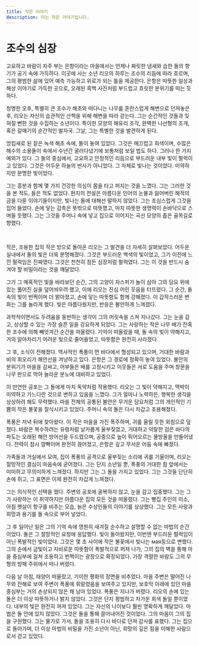 ```yaml
---
title: 작은 이야기
description: 이는 작은 이야기입니다.
---
```


# 조수의 심장

고요하고 바람이 자주 부는 은항이라는 마을에서는 언제나 짜릿한 냄새와 습한 돌의 향기가 공기 속에 가득하다. 이곳에 사는 소년 리오의 하루는 조수의 리듬에 따라 흐르며, 그의 평범한 삶에 있어 예측 가능하고 위로가 되는 틀을 제공한다. 은항은 따뜻한 일상과 해상 이야기로 가득한 곳으로, 오래된 흑백 사진처럼 부드럽고 흐릿한 분위기를 띠는 듯하다.

청명한 오후, 특별히 큰 조수가 해초와 떠다니는 나무를 혼란스럽게 해변으로 던져놓은 후, 리오는 자신의 습관적인 산책을 위해 해변을 따라 걷는다. 그는 순간적인 것들과 잊혀질 뻔한 것을 수집하는 소년이다. 특이한 모양의 해유리 조각, 완벽한 나선형의 조개, 혹은 갈매기의 순간적인 발자국. 그날, 그는 특별한 것을 발견하게 된다.

엉킴새로 된 짙은 녹색 해초 속에, 돌이 놓여 있었다. 그것은 매끄럽고 회색이며, 수많은 해수의 소용돌이 속에서 수년간 굴러다녔기에 보통처럼 보일 법도 하다. 그러나 한 가지 예외가 있다. 그 돌의 중심에서, 고요하고 안정적인 리듬으로 부드러운 내부 빛이 펄럭이고 있었다. 그것은 어두운 하늘의 반사가 아니었다. 그 자체로 빛나는 것이었다. 미약하지만 분명한 빛이었다.

그는 흥분과 함께 몇 가지 건강한 의심이 몸을 타고 퍼지는 것을 느꼈다. 그는 그러한 것을 본 적도, 들은 적도 없었다. 현지의 전설은 아름다운 인어의 눈물과 잃어버린 해적의 금을 다룬 이야기들이지만, 빛나는 돌에 대해선 말하지 않았다. 그는 조심스럽게 그것을 집어 들었다. 손에 닿는 감촉은 뜻밖으로 따뜻했고, 마치 따뜻한 생명력이 손바닥으로 스며들 듯했다. 그는 그것을 주머니 속에 넣고 집으로 이어지는 곡선 모양의 좁은 골목길로 향했다.

<br />

작은, 조용한 집의 작은 방으로 돌아온 리오는 그 발견을 더 자세히 살펴보았다. 어두운 실내에서 돌의 빛은 더욱 분명해졌다. 그것은 부드러운 백색의 빛이었고, 그가 이전에 느낀 펄럭임은 진짜였다. 그것은 천천히 잠든 심장처럼 펄럭였다. 그는 이 것을 반드시 숨겨야 할 비밀이라는 것을 깨달았다.

그가 그 매혹적인 빛을 바라보던 순간, 그의 고양이 자스퍼가 놀이 삼아 그의 담요 위에 있는 풀어진 실을 덮어씌우려 했고, 이에 리오는 진심 어린 웃음을 터뜨렸다. 그 순간, 돌 속의 빛이 번쩍이며 더 밝아졌고, 손에 닿는 따뜻함도 함께 강해졌다. 이 갑작스러운 변화는 그를 놀라게 했다. 빛은 아름다웠지만, 반응은 불안하게 느껴졌다.

과학적이면서도 두려움을 동반하는 생각이 그의 머릿속을 스쳐 지나갔다. 그는 눈을 감고, 상상할 수 있는 가장 슬픈 일을 강요하게 되었다. 그는 사랑하는 작은 나무 배가 잔혹한 조수에 의해 빼앗겨간 순간을 떠올렸다. 기억이 떠올랐을 때, 돌 속의 빛이 약해지고, 거의 알아차리기 어려운 빛으로 줄어들었고, 따뜻함은 완전히 사라졌다.

그 후, 소식이 전해졌다. 역사적인 폭풍이 먼 바다에서 형성되고 있으며, 거대한 바람과 비의 회오리가 해안선을 겨냥하고 있다. 은항은 그 경로에 정확히 놓여 있었다. 불안의 분위기가 마을을 감싸고, 어부들은 배를 고정시키고 이웃들은 서로 도움을 주며 창문을 나무 판으로 막아 놀라운 분노에 대비하고 있었다.

이 만연한 공포는 그 돌에게 마치 독약처럼 작용했다. 리오는 그 빛이 약해지고, 맥박이 미약하고 가느다란 것으로 변하고 있음을 느꼈다. 그가 얼마나 노력하든, 행복한 생각을 상상하려 해도 무력했다. 마을 전체의 공통된 불안은 무거운 담요처럼 그의 개인적인 기쁨의 작은 불꽃을 질식시키고 있었다. 주머니 속의 돌은 다시 차갑고 조용해졌다.

폭풍은 저녁 뒤에 찾아왔다. 이 작은 마을을 가진 폭주하며, 귀를 울릴 듯한 외침으로 덮쳤다. 바람은 복수하려는 유령처럼 날카롭게 울부짖었고, 거대하고 악랄한 검은 바다의 파도는 오래된 해안 방어선을 두드렸으며, 공중으로 높이 튀어오르는 물방울을 만들어냈다. 전력이 잠시 깜빡이며 완전히 끊어졌고, 은항은 깊고 무서운 어둠 속에 빠졌다.

가족들과 거실에서 모여, 집이 폭풍의 공격으로 울부짖는 소리에 귀를 기울이며, 리오는 절망적인 결심이 마음속에 굳어졌다. 그는 단지 소년일 뿐, 폭풍의 거대한 힘 앞에서는 미미하고 무의미하게 느껴졌다. 하지만 그는 그 돌을 가지고 있었다. 그는 그것을 단단히 손에 쥐고, 그 표면은 이제 완전히 차갑게 느껴졌다.

그는 의식적인 선택을 했다. 주변의 공포에 굴복하지 않고, 눈을 감고 집중했다. 그는 그가 사랑하는 이 취약하지만 아름다운 집의 모든 것을 떠올렸다. 그는 빵집 주인의 미소, 아침 햇살이 항구를 비추는 모습, 늙은 수상인들의 이야기를 상상했다. 그는 모든 사랑과 희망과 용기를 돌 속으로 부어 넣었다.

그 후 일어난 일은 그의 기억 속에 영원히 새겨질 순수하고 설명할 수 없는 마법의 순간이었다. 돌은 그 절망적인 요청에 응답했다. 빛이 돌아왔지만, 이번엔 부드러운 펄럭임이 아닌 폭발적인 빛이었다. 그것은 몇 초 사이에 작은 불꽃에서 빛나는 мая등으로 변했다. 그의 손에서 금빛이고 자비로운 따뜻함이 폭발적으로 퍼져 나가, 그의 집의 벽을 통해 마을 중심부에 걸쳐 조용하고 번쩍이는 광장으로 확장되었다. 가장 격렬한 바람도 그의 무형의 방패 주위에서 떠나 버렸다.

다음 날 아침, 태양이 떠올랐고, 기이한 평화의 장면을 비추었다. 마을 주변은 떨어진 나무와 잔해로 보여 주변이 폭풍에 휘말렸음을 보여주고 있지만, 보호막 아래에 있던 마을 중심부는 거의 손상되지 않은 채 남아 있었다. 폭풍은 지나가 버렸다. 리오의 손에 있는 돌은 더 이상 따뜻하거나 밝지 않았다. 그것은 단지 평범하고 차가운 회색 돌일 뿐이었다. 내부의 빛은 완전히 꺼져 있었다. 그는 자신의 나이보다 훨씬 명확하게 깨달았다. 마법은 돌 안에 있지 않았다. 그것은 돌을 통해 끌어내어진 것이었다. 그의 마음이 그의 집을 구원했다. 그는 물가로 가서, 돌을 조용히 다시 바다로 던져 감사를 표했다. 그는 집으로 돌아가며, 더 이상 마법의 비밀을 가진 소년이 아닌, 희망의 깊은 힘을 이해한 사람으로서 걷고 있었다.